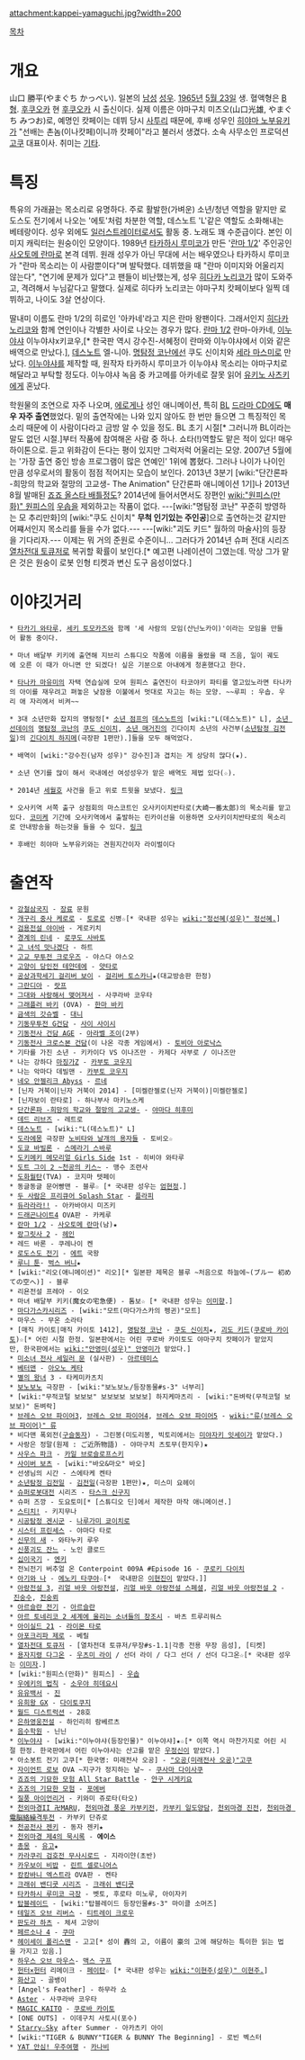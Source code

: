 attachment:kappei-yamaguchi.jpg?width=200

[[목차]]

= 개요 =
山口 勝平(やまぐち かっぺい). 일본의 [[남성]] [[성우]]. [[1965년]] [[5월 23일]] 생. 혈액형은 [[B형]]. [[후쿠오카]] 현 [[후쿠오카]] 시 출신이다. 실제 이름은 야마구치 미츠오(山口光雄, やまぐち みつお)로, 예명인 캇페이는 데뷔 당시 [[하카타벤|사투리]] 때문에, 후배 성우인 [[히야마 노부유키]]가 "선배는 촌놈(이나캇페)이니까 캇페이"라고 불러서 생겼다. 소속 사무소인 프로덕션 [[고쿠]] 대표이사. 취미는 [[기타]].

= 특징 =
특유의 가래끓는 목소리로 유명하다. 주로 활발한(가벼운) 소년/청년 역할을 맡지만 로도스도 전기에서 나오는 '에토'처럼 차분한 역할, 데스노트 'L'같은 역할도 소화해내는 베테랑이다. 성우 외에도 [[일러스트레이터]]로서도 활동 중. 노래도 꽤 수준급이다. 본인 이미지 캐릭터는 원숭이인 모양이다. 1989년 [[타카하시 루미코]]가 만든 '[[란마 1/2]]' 주인공인 [[사오토메 란마]]로 본격 데뷔. 원래 성우가 아닌 무대에 서는 배우였으나 타카하시 루미코가 "란마 목소리는 이 사람뿐이다"며 발탁했다. 데뷔했을 때 "란마 이미지와 어울리지 않는다", "연기에 문제가 있다"고 팬들이 비난했는게, 성우 [[히다카 노리코]]가 많이 도와주고, 격려해서 누님같다고 말했다. 실제로 히다카 노리코는 야마구치 캇페이보다 일찍 데뷔하고, 나이도 3살 연상이다.

딸내미 이름도 란마 1/2의 히로인 '아카네'라고 지은 란마 왕팬이다. 그래서인지 [[히다카 노리코]]와 함께 연인이나 각별한 사이로 나오는 경우가 많다. [[란마 1/2]] 란마-아카네, [[이누야샤]] 이누야샤x키쿄우,[* 한국판 역시 강수진-서혜정이 란마와 이누야샤에서 이와 같은 배역으로 만났다.], [[데스노트]] 엘-니아. [[명탐정 코난]]에선 쿠도 신이치와 [[세라 마스미]]로 만났다. [[이누야샤]]를 제작할 때, 원작자 타카하시 루미코가 이누야샤 목소리는 야마구치로 해달라고 부탁할 정도다. 이누야샤 녹음 중 카고메를 아카네로 잘못 읽어 [[유키노 사츠키]]에게 혼났다.

학원물의 조연으로 자주 나오며, [[에로게]]나 성인 애니메이션, 특히 [[BL]] [[드라마 CD]]에도 '''매우 자주 출연'''했었다. 밑의 출연작에는 나와 있지 않아도 한 번만 들으면 그 특징적인 목소리 때문에 이 사람이다라고 금방 알 수 있을 정도. BL 초기 시절[* 그러니까 BL이라는 말도 없던 시절.]부터 작품에 참여해온 사람 중 하나. 쇼타(!)역할도 맡은 적이 있다! 매우 하이톤으로. 듣고 위화감이 든다는 평이 있지만 그럭저럭 어울리는 모양. 2007년 5월에는 '가장 출연 중인 방송 프로그램이 많은 연예인' 1위에 뽑혔다. 그러나 나이가 나이인 만큼 성우로서의 활동이 점점 적어지는 모습이 보인다. 2013년 3분기 [wiki:"단간론파 -희망의 학교와 절망의 고교생- The Animation" 단간론파 애니메이션 1기]나 2013년 8월 발매된 [[죠죠 올스타 배틀]]정도? 2014년에 들어서면서도 장편인 [[wiki:"원피스(만화)" 원피스]]의 [[우솝]]을 제외하고는 작품이 없다. ---[wiki:"명탐정 코난" 꾸준히 방영하는 모 추리만화]의 [wiki:"쿠도 신이치" '''무척 인기있는 주인공''']으로 출연하는것 같지만 어쨰서인지 목소리를 들을 수가 없다.--- ---[wiki:"괴도 키드" 월하의 마술사]의 등장을 기다리자.--- 이제는 뭐 거의 준원로 수준이니... 그러다가 2014년 슈퍼 전대 시리즈 [[열차전대 토큐저]]로 복귀할 확률이 보인다.[* 예고편 나레이션이 그였는데. 막상 그가 맡은 것은 원숭이 로봇 인형 티켓과 변신 도구 음성이었다.]

= 이야깃거리 =
 * [[타카기 와타루]], [[세키 토모카즈]]와 함께 '세 사람의 모임(산닌노카이)'이라는 모임을 만들어 활동 중이다.

 * 마녀 배달부 키키에 출연해 지브리 스튜디오 작품에 이름을 올렸을 때 즈음, 일이 궤도에 오른 이 때가 아니면 안 되겠다! 싶은 기분으로 아내에게 청혼했다고 한다.

 * [[타나카 마유미]]의 자택 연습실에 모여 원피스 출연진이 타코야키 파티를 열고있노라면 타나카의 아이를 재우려고 펴놓은 낮잠용 이불에서 멋대로 자고는 하는 모양. ~~루피 : 우솝. 우리 애 자리에서 비켜~~

 * 3대 소년만화 잡지의 명탐정[* [[소년 점프]]의 [[데스노트]]의 [wiki:"L(데스노트)" L], [[소년 선데이]]의 [[명탐정 코난]]의 [[쿠도 신이치]], [[소년 매거진]]의 긴다이치 소년의 사건부([[소년탐정 김전일]])의 [[긴다이치 하지메]](극장판 1편만).]들을 모두 해먹었다. 

 * 배역이 [wiki:"강수진(남자 성우)" 강수진]과 겹치는 게 상당히 많다(★).

 * 소년 연기를 많이 해서 국내에선 여성성우가 맡은 배역도 제법 있다(☆).

 * 2014년 [[세월호]] 사건을 듣고 위로 트윗을 보냈다. [https://twitter.com/ENma_Dororon/status/456570904353325056 링크]

 * 오사키역 서쪽 출구 상점회의 마스코트인 오사키이치반타로(大崎一番太郎)의 목소리를 맡고있다. [[코미케]] 기간에 오사키역에서 출발하는 린카이선을 이용하면 오사키이치반타로의 목소리로 안내방송을 하는것을 들을 수 있다. [http://www.youtube.com/watch?v=ZOePrJr7gHA 링크]

 * 후배인 히야마 노부유키와는 견원지간이자 라이벌이다
= 출연작 =
 * [[강철삼국지]] - [[장료]] 문원
 * [[개구리 중사 케로로]] - [[토로로]] 신병☆[* 국내판 성우는 [[wiki:"정선혜(성우)" 정선혜.]]]
 * [[검용전설 야이바]] - 게로키치
 * [[경계의 린네]] - [[로쿠도 사바토]]
 * [[고 녀석 맛나겠다]] - 하트
 * [[고교 무투전 크로우즈]] - 야스다 야스오
 * [[고양이 당인전 테얀데에]] - [[얏타로]]
 * [[공상과학세기 걸리버 보이]] - [[걸리버 토스카니]]★(대교방송판 한정)
 * [[그란디아]] - [[랏프]]
 * [[그대와 사랑해서 맺어져서]] - 사쿠라바 코우타
 * [[그래플러 바키]] (OVA) - [[한마 바키]]
 * [[금색의 갓슈벨]] - [[대니]]
 * [[기동무투전 G건담]] - [[사이 사이시]]
 * [[기동전사 건담 AGE]] - [[아라벨 조이]](2부)
 * [[기동전사 크로스본 건담]](이 나온 각종 게임에서) - [[토비아 아로낙스]]
 * 기타를 가진 소년 - 키카이다 VS 이나즈만 - 카제다 사부로 / 이나즈만
 * 나는 강하다 [[마징가Z]] - [[카부토 코우지]]
 * 나는 악마다 데빌맨 - [[카부토 코우지]]
 * [[네오 안젤리크 Abyss]] - [[르네]]
 * [닌자 거북이|닌자 거북이 2014] - [미켈란젤로(닌자 거북이)|미켈란젤로]
 * [닌자보이 란타로] - 하나부사 마키노스케
 * [[단간론파 -희망의 학교와 절망의 고교생-]] - [[야마다 히후미]]
 * [[데드 리브즈]] - 레트로
 * [[데스노트]] - [wiki:"L(데스노트)" L]
 * [[도라에몽]] 극장판 [[노비타와 날개의 용자들]] - 토비오☆
 * [[도쿄 바빌론]] - [[스메라기 스바루]]
 * [[도키메키 메모리얼 Girls Side]] 1st - 히비야 와타루
 * [[도트 그이 2 ~천공의 키스~]] - 맹수 조련사
 * [[도화월탄]](TVA) - 코지마 텟페이
 * 동글동글 문어빵맨 - 블루☆ [* 국내판 성우는 [[엄현정]].]
 * [[두 사람은 프리큐어 Splash Star]] - [[플라피]]
 * [[듀라라라!!]] - 아카바야시 미즈키
 * [[드래곤나이트4]] OVA판 - 카케루
 * [[란마 1/2]] - [[사오토메 란마]](남)★
 * [[랑그릿사 2]] - [[헤인]]
 * 레드 바론 - 쿠레나이 켄
 * [[로도스도 전기]] - [[에트]] 국왕
 * [[루니 툰]]- [[벅스 버니]]★ 
 * [wiki:"리오(애니메이션)" 리오][* 일본판 제목은 블루 ~처음으로 하늘에~(ブルー 初めての空へ)] - 블루
 * 리욘전설 프레아 - 이오
 * 마녀 배달부 키키(魔女の宅急便) - 톰보☆ [* 국내판 성우는 [[이미향]].]
 * [[마다가스카]]시리즈 - [wiki:"모트(마다가스카의 펭귄)"모트]
 * 마우스 - 무온 소라타
 * [매직 카이토|매직 카이토 1412], [[명탐정 코난]] - [[쿠도 신이치]]★, [[괴도 키드]]([[쿠로바 카이토]])☆[* 어린 시절 한정. 일본판에서는 어린 쿠로바 카이토도 야마구치 캇페이가 맡았지만, 한국판에서는 [[wiki:"안영미(성우)" 안영미]]가 맡았다.]
 * [[미소녀 전사 세일러 문/드라마|미소녀 전사 세일러 문]] (실사판) - [[아르테미스(미소녀 전사 세일러 문 시리즈)|아르테미스]]
 * [[베터맨]] - [[아오노 케타]]
 * [[별의 왕녀]] 3 - 타케미카츠치
 * [[보노보노]] 극장판 - [wiki:"보노보노/등장동물#s-3" 너부리]
 * [wiki:"무적코털 보보보" 보보보보 보보보] 하지케마츠리 - [wiki:"돈벼락(무적코털 보보보)" 돈벼락]
 * [[브레스 오브 파이어3]], [[브레스 오브 파이어4]], [[브레스 오브 파이어5]] - [[wiki:"류(브레스 오브 파이어)" 류]] 
 * 비다맨 폭외전([[구슬동자]]) - 그린봉(미도리봉, 빅토리에서는 [[미야자키 잇세이]]가 맡았다.)
 * 사랑은 정말(원제 : ご近所物語) - 야마구치 츠토무(한지우)★
 * [[사우스 파크]] - [[카일 브로슬로프스키]] 
 * [[사이버 보츠]] - [wiki:"바오&마오" 바오]
 * 선생님의 시간 - 스에타케 켄타
 * [[소년탐정 김전일]] - [[김전일]](극장판 1편만)★, 미스미 요헤이
 * [[슈퍼로봇대전]] 시리즈 - [[타스크 신구지]]
 * 슈퍼 즈깡 - 도요토미[* [스튜디오 딘]에서 제작한 마작 애니메이션.]
 * [[스티치!]] - 키지무나
 * [[시공탐정 겐시군]] - [[나루가미 쿄이치로]]
 * [[시스터 프린세스]] - 야마다 타로
 * [[신무의 새]] - 와타누키 루우
 * [[신풍괴도 잔느]] - 노인 클로드
 * [[십이국기]] - [[엔키]]
 * 전뇌전기 버추얼 온 Conterpoint 009A #Episode 16 - [[쿠로키 다이치]]
 * [[아기와 나]] - [[에노키 타쿠야]]☆[*  국내판은 [[이현진]]이 맡았다.]]
 * [[아랑전설 3]], [[리얼 바웃 아랑전설]], [[리얼 바웃 아랑전설 스페셜]], [[리얼 바웃 아랑전설 2]] - [[진숭수]], [[진숭뢰]] 
 * [[아르슬란 전기]] - [[아르슬란]]
 * [[아르 토네리코 2 세계에 울리는 소녀들의 창조시]] - 바츠 트루리워스
 * [[아이실드 21]] - [[라이몬 타로]]
 * [[아포크리파 제로]] - 베릴
 * [[열차전대 토큐저]] - [열차전대 토큐저/무장#s-1.1|각종 전용 무장 음성], [티켓]
 * [[용자지령 다그온]] - [[우츠미 라이]] / 선더 라이 / 다그 선더 / 선더 다그온☆[* 국내판 성우는 [[이미자]].]
 * [wiki:"원피스(만화)" 원피스] - [[우솝]]
 * [[우에키의 법칙]] - [[소우야 히데요시]] 
 * [[유유백서]] - [[진]]
 * [[유희왕 GX]] - [[다이토쿠지]]
 * [[월드 디스트럭션]] - 28호
 * [[은하영웅전설]] - 하인리히 람베르츠
 * [[음수학원]] - 닌닌
 * [[이누야샤]] - [wiki:"이누야샤(등장인물)" 이누야샤]★☆[* 이쪽 역시 마찬가지로 어린 시절 한정. 한국판에서 어린 이누야샤는 산고를 맡은 [[우정신]]이 맡았다.]
 * 아소봇트 전기 고쿠[* 한국명: 미래전사 오공] - [["오공(미래전사 오공)"고쿠]]
 * [[자이언트 로보]] OVA ~지구가 정지하는 날~ - [[쿠사마 다이사쿠]]
 * [[죠죠의 기묘한 모험 All Star Battle]] - [[얀구 시게키요]]
 * [[죠죠의 기묘한 모험(TVA)|죠죠의 기묘한 모험]] - [[포에버]]
 * [[질풍 아이언리거]] - 키와미 쥬로타(타오)
 * [[천외마경II 卍MARU]], [[천외마경 풍운 카부키전]], [[카부키 일도양담]], [[천외마경 진전]], [[천외마경 電脳絡繰격투전]] - 카부키 단쥬로
 * [[천공전사 젠키]] - 동자 젠키★
 * [[천외마경 제4의 묵시록]] - '''에이스'''
 * [[총몽]] - [[유고]]★
 * [[카라쿠리 검호전 무사시로드]] - 지라이얀(초반)
 * [[카우보이 비밥]] - [[린트 셀로니어스]]
 * [[캉캉바니 엑스트라]] OVA판 - 켄타
 * [[크래쉬 밴디쿳 시리즈]] - [[크래쉬 밴디쿳]]
 * [[타카하시 루미코 극장]] - 벳토, 후로타 미노루, 아이자키
 * [[탑블레이드]] - [wiki:"탑블레이드 등장인물#s-3" 마이클 소머즈]
 * [[테일즈 오브 리버스]] - [[티트레이 크로우]]
 * [[판도라 하츠]] - 체셔 고양이
 * [[페르소나 4]] - [[쿠마]]
 * [[헤이세이 폴리스맨]] - 고고[* 성이 轟의 고, 이름이 豪의 고에 해당하는 특이한 읽는 법을 가지고 있음.]
 * [[하우스 오브 마우스]]- [[맥스 구프]]
 * [[헌터×헌터]] 리메이크 - [[페이탄]]☆ [* 국내판 성우는 [[wiki:"이현주(성우)" 이현주.]]]
 * [[화산고]] - 골뱅이
 * [Angel's Feather] - 하무라 쇼
 * [[Aster]] - 사쿠라바 코우타
 * [[MAGIC KAITO]] - [[쿠로바 카이토]]
 * [ONE OUTS] - 이데구치 사토시(포수)
 * [[Starry☆Sky]] after Summer - 아카츠키 아이
 * [wiki:"TIGER & BUNNY"TIGER & BUNNY The Beginning] - 로빈 벡스터
 * [[YAT 안심! 우주여행]] - [[카나비]]

